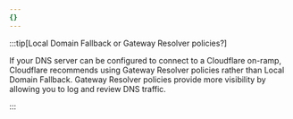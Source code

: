 ```yaml
---
{}
---
```



:::tip[Local Domain Fallback or Gateway Resolver policies?]

If your DNS server can be configured to connect to a Cloudflare <GlossaryTooltip term="on-ramp">on-ramp</GlossaryTooltip>, Cloudflare recommends using Gateway Resolver policies rather than Local Domain Fallback. Gateway Resolver policies provide more visibility by allowing you to log and review DNS traffic.

:::